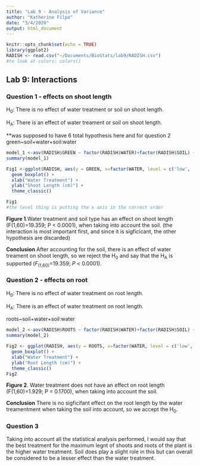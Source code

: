 ```yaml
---
title: "Lab 9 - Analysis of Variance"
author: "Katherine Filpo"
date: "3/4/2020"
output: html_document
---
```


```r
knitr::opts_chunk$set(echo = TRUE)
library(ggplot2)
RADISH <- read.csv("~/Documents/BioStats/lab9/RADISH.csv")
#to look at colors: colors()
```

## Lab 9: Interactions

### Question 1 - effects on shoot length

H~0~: There is no effect of water treatment or soil on shoot length.  

H~A~: There is an effect of water treament or soil on shoot length. 

**was supposed to have 6 total hypothesis here and for question 2
green~soil+water+soil:water
```r
model_1 <-aov(RADISH$GREEN ~ factor(RADISH$WATER)+factor(RADISH$SOIL) +factor(RADISH$SOIL:RADISH$WATER))
summary(model_1)
```

```r
Fig1 <-ggplot(RADISH, aes(y = GREEN, x=factor(WATER, level = c('low', 'High')), fill = SOIL))+
  geom_boxplot() + 
  xlab("Water Treatment") + 
  ylab("Shoot Length (cm)") +
  theme_classic()

Fig1
#the level thing is putting the x axis in the correct order 
```

**Figure 1**.Water treatment and soil type has an effect on shoot length (F(1,60)=19.359; P < 0.0001), when taking into account the soil.
(the interaction is most important first, and since it is sigficicant, the other hypothesis are discarded)

**Conclusion** After accounting for the soil, there is an effect of water treament on shoot length, so we reject the H~0~ and say that the H~A~ is supported (*F*~(1,60)~=19.359; *P* < 0.0001). 

### Question 2 - effects on root

H~0~: There is no effect of water treatment on root length.

H~A~: There is an effect of water treatment on root length.

roots~soil+water+soil:water
```r
model_2 <-aov(RADISH$ROOTS ~ factor(RADISH$WATER)+factor(RADISH$SOIL) +factor(RADISH$SOIL:RADISH$WATER))
summary(model_2)
```

```r
Fig2 <- ggplot(RADISH, aes(y = ROOTS, x=factor(WATER, level = c('low', 'High')), fill = SOIL))+
  geom_boxplot() + 
  xlab("Water Treatment") + 
  ylab("Root Length (cm)") +
  theme_classic()
Fig2
```

**Figure 2**. Water treatment does not have an effect on root length (F(1,60)=1.929; P = 0.1700), when taking into account the soil.

**Conclusion** There is no sigficifant effect on the root length by the water treamentment when taking the soil into account, so we accept the H~0~. 

### Question 3
Taking into account all the statistical analysis performed, I would say that the best treatment for the maximum legnt of shoots and roots of the plant is the higher water treatment. Soil does play a slight role in this but can overall be considered to be a lesser effect than the water treatment. 

